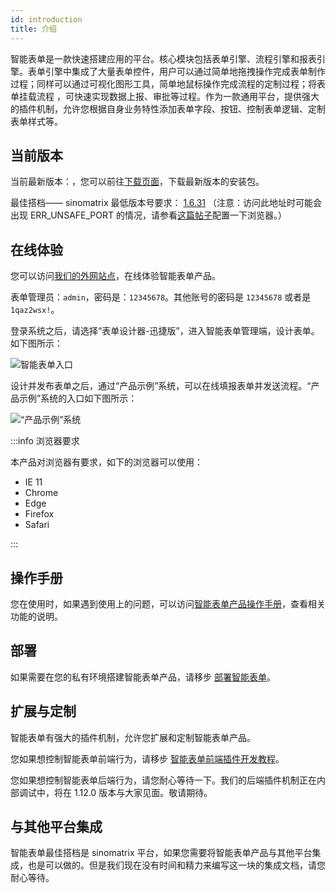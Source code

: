 ```yaml
---
id: introduction
title: 介绍
---
```



智能表单是一款快速搭建应用的平台。核心模块包括表单引擎、流程引擎和报表引擎。表单引擎中集成了大量表单控件，用户可以通过简单地拖拽操作完成表单制作过程；同样可以通过可视化图形工具，简单地鼠标操作完成流程的定制过程；将表单挂载流程 ，可快速实现数据上报、审批等过程。作为一款通用平台，提供强大的插件机制，允许您根据自身业务特性添加表单字段、按钮、控制表单逻辑、定制表单样式等。

## 当前版本

当前最新版本：<AppVersion />，您可以前往[下载页面](./download.mdx)，下载最新版本的安装包。

最佳搭档—— sinomatrix 最低版本号要求： [1.6.31](http://47.93.34.153:10080/sino-matrix/sino-matrix/blob/master/CHANGELOG.md) （注意：访问此地址时可能会出现 ERR_UNSAFE_PORT 的情况，请参看[这篇帖子](https://blog.csdn.net/kjcxmx/article/details/118122483)配置一下浏览器。）

## 在线体验

您可以访问[我们的外网站点](http://121.30.232.162:18880/sso/)，在线体验智能表单产品。

表单管理员：`admin`，密码是：`12345678`。其他账号的密码是 `12345678` 或者是 `1qaz2wsx!`。

登录系统之后，请选择“表单设计器-迅捷版”，进入智能表单管理端，设计表单。如下图所示：

![智能表单入口](assets/introduction/form-manager-enter.png)

设计并发布表单之后，通过“产品示例”系统，可以在线填报表单并发送流程。“产品示例”系统的入口如下图所示：

![“产品示例”系统](assets/introduction/form-app-enter.png)

:::info 浏览器要求

本产品对浏览器有要求，如下的浏览器可以使用：

- IE 11
- Chrome
- Edge
- Firefox
- Safari

:::

## 操作手册

您在使用时，如果遇到使用上的问题，可以访问[智能表单产品操作手册](http://sinoui.gitee.io/intellisense-form-notebook/)，查看相关功能的说明。

## 部署

如果需要在您的私有环境搭建智能表单产品，请移步 [部署智能表单](./deployment.mdx)。

## 扩展与定制

智能表单有强大的插件机制，允许您扩展和定制智能表单产品。

您如果想控制智能表单前端行为，请移步 [智能表单前端插件开发教程](./plugin-index.md)。

您如果想控制智能表单后端行为，请您耐心等待一下。我们的后端插件机制正在内部调试中，将在 1.12.0 版本与大家见面。敬请期待。

## 与其他平台集成

智能表单最佳搭档是 sinomatrix 平台，如果您需要将智能表单产品与其他平台集成，也是可以做的。但是我们现在没有时间和精力来编写这一块的集成文档，请您耐心等待。
